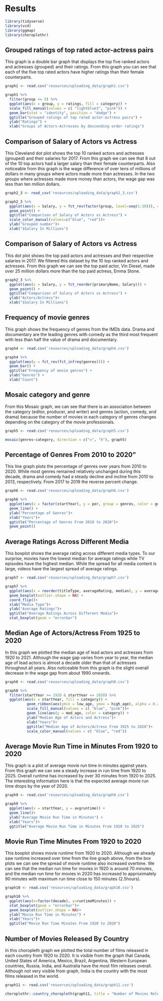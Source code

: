 # Results

```r
library(tidyverse)
library(vcd)
library(ggmap)
library(choroplethr)
```



## Grouped ratings of top rated actor-actress pairs

This graph is a double bar graph that displays the top five ranked actors and actresses (grouped) and their ratings. From this graph you can see that each of the five top rated actors have higher ratings than their female counterparts.

```r

graph1 <- read.csv('resources/uploading_data/graph1.csv')

graph1 %>% 
  filter(group <= 5) %>%
  ggplot(aes(x = group, y = ratings, fill = category)) +
  scale_fill_manual(values = c( "lightblue3", "pink")) +
  geom_bar(stat = "identity", position = "dodge") +
  ggtitle("Grouped ratings of top rated actor-actress pairs") +
  ylab("Ratings") +
  xlab("Groups of Actors-Actresses by descending order ratings")

```

## Comparison of Salary of Actors vs Actress

This Cleveland dot plot shows the top 10 ranked actors and actresses (grouped) and their salaries for 2017. From this graph we can see that 8 out of the 10 top actors had a larger salary than their female counterparts. Also noticeable from this graph is the wage difference of over tens of millions of dollars in many groups where actors made more than actresses. In the two groups where actresses made more money than actors, the wage gap was less than ten million dollars.

```r

graph2_3 <- read_csv('resources/uploading_data/graph2_3.csv')

graph2_3 %>% 
  ggplot(aes(x = Salary, y = fct_rev(factor(group, level=seq(1:10))), color = category)) +
  geom_point() +
  ggtitle("Comparison of Salary of Actors vs Actress") +
  scale_color_manual(values=c("blue", "red"))+
  ylab("Grouped number")+
  xlab("$Salary In Millions")
```

## Comparison of Salary of Actors vs Actress

This dot plot shows the top paid actors and actresses and their respective salaries in 2017. We filtered this dataset by the 10 top ranked actors and actresses. From this graph we can see the top paid actor, Vin Diesel, made over 25 million dollars more than the top paid actress, Emma Stone.

```r

graph2_3 %>%
  ggplot(aes(x = Salary, y = fct_reorder(primaryName, Salary))) +
  geom_point() +
  ggtitle("Comparison of Salary of Actors vs Actress") +
  ylab("Actors/Actress")+
  xlab("$Salary In Millions")

```

## Frequency of movie genres

This graph shows the frequency of genres from the IMDb data. Drama and documentary are the leading genres with comedy as the third most frequent with less than half the value of drama and documentary. 

```r

graph4 <- read.csv('resources/uploading_data/graph4.csv')

graph4 %>%
  ggplot(aes(y = fct_rev(fct_infreq(genres)))) +
  geom_bar() +
  ggtitle("Frequency of movie genres") +
  ylab("Genres") +
  xlab("Count")

```

## Mosaic category and genre

From this Mosaic graph, we can see that there is an association between the category (editor, producer, and writer) and genres (action, comedy, and drama) because the number of movies in each category of genres changes depending on the category of the movie professionals.

```r

graph5 <- read.csv('resources/uploading_data/graph5.csv')

mosaic(genres~category, direction = c("v", "h"), graph5)

```

## Percentage of Genres From 2010 to 2020"

This line graph plots the percentage of genres over years from 2010 to 2020. While most genres remained relatively unchanged during this decade, drama and comedy had a steady decline and incline from 2010 to 2013, respectively. From 2017 to 2019 the reverse percent change. 

```r

graph6 <- read.csv('resources/uploading_data/graph6.csv')

graph6 %>%
  ggplot(aes(x = factor(startYear), y = per, group = genres, color = genres)) +
  geom_line() +
  ylab("Percentage of Genres")+
  xlab("Years")+
  ggtitle("Percentage of Genres From 2010 to 2020")+
  geom_point()

```

## Average Ratings Across Different Media

This boxplot shows the average rating across different media types. To our surprise, movies have the lowest median for average ratings while TV episodes have the highest median. While the spread for all media content is large, videos have the largest spread of average ratings.

```r

graph7 <- read.csv('resources/uploading_data/graph7.csv')

graph7 %>% 
  ggplot(aes(x = reorder(titleType, averageRating, median), y = averageRating)) +
  geom_boxplot(outlier.shape = NA) +
  coord_flip()+
  xlab("Media Type")+
  ylab("Average Ratings")+
  ggtitle("Average Ratings Across Different Media")+
  stat_boxplot(geom = "errorbar")

```

## Median Age of Actors/Actress From 1925 to 2020

In this graph we plotted the median age of lead actors and actresses from 1920 to 2021. Although the wage gap varies from year to year, the median age of lead actors is almost a decade older than that of actresses throughout all years. Also noticeable from this graph is the slight overall decrease in the wage gap from about 1990 onwards. 

```r

graph8 <- read.csv('resources/uploading_data/graph8.csv')

graph8 %>%
  filter(startYear >= 1920 & startYear <= 2020) %>% 
  ggplot(aes(x = startYear, fill = category)) +
          geom_ribbon(aes(ymin = low_age, ymax = high_age), alpha = 0.2) +
          scale_fill_manual(values = c( "blue", "pink"))+
          geom_line(aes(y = med_age, color = category)) +
          ylab("Median Age of Actors and Actress")+
          xlab("Years")+
          ggtitle("Median Age of Actors/Actress From 1925 to 2020")+
          scale_color_manual(values = c( "blue", "red"))

```

## Average Movie Run Time in Minutes From 1920 to 2020

This graph is a plot of average movie run time in minutes against years. From this graph we can see a steady increase in run time from 1920 to 2025. Overall runtime has increased by over 30 minutes from 1920 to 2025. The interesting information here is that the expected average movie run time drops by the year of 2020. 

```r

graph9 <- read.csv('resources/uploading_data/graph9.csv')

graph9 %>% 
  ggplot(aes(x = startYear, y = avgruntime)) +
  geom_line()+
  ylab("Average Movie Run Time in Minutes") +
  xlab("Years")+ 
  ggtitle("Average Movie Run Time in Minutes From 1920 to 2025")

```

## Movie Run Time Minutes From 1920 to 2020

This boxplot shows movie runtime from 1920 to 2020. Although we already saw runtime increased over time from the line graph above, from the box plots we can see the spread of movie runtime also increased overtime. We can see that the median run time for movies in 1920 is around 70 minutes, and the median run time for movies in 2020 has increased to approximately 90 minutes with maximum run time close to 150 minutes (2.5hours).

```r

graph10 <- read.csv('resources/uploading_data/graph10.csv')

graph10 %>% 
  ggplot(aes(x=factor(decade), y=runtimeMinutes)) +
  stat_boxplot(geom = "errorbar")+
  geom_boxplot(outlier.shape = NA)+
  ylab("Movie Run Time in Minutes") +
  xlab("Years")+
  ggtitle("Movie Run Time Minutes From 1920 to 2020")

```

## Number of Movies Released By Country

In this choropleth graph we plotted the total number of films released in each country from 1920 to 2020. It is visible from the graph that Canada, United States of America, Mexico, Brazil, Argentina, Western European countries, Russia, India, and Australia have the most film releases overall. Although not very visible from graph, India is the country with the most films released in the world.

```r

graph11 <- read.csv('resources/uploading_data/graph11.csv')

choroplethr::country_choropleth(graph11, title = "Number of Movies Released By Country", legend = "Number of Movies Released", num_colors = 7, zoom = NULL)

```

